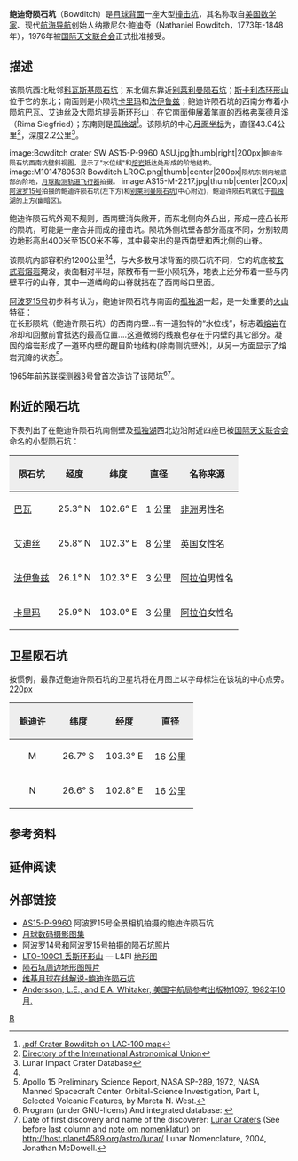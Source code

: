 {{noteTA
|T=zh-cn:鲍迪奇陨石坑;
|1=zh-hans:鲍迪奇; zh-hant:鲍迪许
}}
{{lunar crater data 
| image=Bowditch crater AS15-M-2220.jpg|240px
| caption=[[阿波罗15号|阿波罗15号]]拍摄的图像
| latitude=24.97
| N_or_S=S
| longitude=103.07
| E_or_W=E
| diameter=43.04公里
| depth=2.2公里
| colong=254
| eponym= 纳撒尼尔·鲍迪奇
}}
'''鲍迪奇陨石坑'''（Bowditch）是[[月球背面|月球背面]]一座大型[[撞击坑|撞击坑]]，其名称取自[[美国|美国]][[数学家|数学家]]、现代[[航海|航海]][[导航|导航]]创始人纳撒尼尔·鲍迪奇（Nathaniel Bowditch，1773年-1848年），1976年被[[国际天文联合会|国际天文联合会]]正式批准接受。

== 描述 ==
该陨坑西北毗邻[[科瓦斯基陨石坑|科瓦斯基陨石坑]]；东北偏东靠近[[别莱利曼陨石坑|别莱利曼陨石坑]]；[[斯卡利杰环形山|斯卡利杰环形山]]位于它的东北；南面则是小陨坑[[卡里玛陨石坑|卡里玛]]和[[法伊鲁兹陨石坑|法伊鲁兹]]；鲍迪许陨石坑的西南分布着小陨坑[[巴瓦陨石坑|巴瓦]]、[[艾迪丝陨石坑|艾迪丝]]及大陨坑[[提丢斯环形山|提丢斯环形山]]；在它南面伸展着笔直的西格弗莱德月溪（Rima Siegfried）；东南则是[[独湖|孤独湖]]<ref>[http://planetarynames.wr.usgs.gov/images/Lunar/lac_100_lo.pdf .pdf Crater Bowditch on LAC-100 map]</ref>。该陨坑的中心[[月面坐标|月面坐标]]为{{Coord|24.97|S|103.07|E|globe:Moon|nogoogle=1|noosm=1}}，直径43.04公里<ref name="IAU">[http://planetarynames.wr.usgs.gov/Feature/846 Directory of the International Astronomical Union]</ref>，深度2.2公里<ref name=LICD>Lunar Impact Crater Database</ref>。
<gallery mode="packed" widths="180px" heights="180px">
image:Bowditch crater SW AS15-P-9960 ASU.jpg|thumb|right|200px|<small>鲍迪许陨石坑西南坑壁斜视图，显示了"水位线"和[[熔岩|熔岩]]抵达处形成的阶地结构。</small>
image:M101478053R Bowditch LROC.png|thumb|center|200px|<small>陨坑东侧内坡底部的阶地，[[月球勘测轨道飞行器|月球勘测轨道飞行器]]拍摄。</small>
image:AS15-M-2217.jpg|thumb|center|200px|<small>[[阿波罗15号|阿波罗15号]]拍摄的鲍迪许陨石坑(左下方)和[[别莱利曼陨石坑|别莱利曼陨石坑]](中心附近)，鲍迪许陨石坑就位于[[独湖|孤独湖]]的上方(幽暗区)。</small>
</gallery>
鲍迪许陨石坑外观不规则，西南壁消失敞开，而东北侧向外凸出，形成一座凸长形的陨坑，可能是一座合并而成的撞击坑。陨坑外侧坑壁各部分高度不同，分别较周边地形高出400米至1500米不等，其中最突出的是西南壁和西北侧的山脊。

该陨坑内部容积约1200公里<sup>3</sup><ref name="LICD"/>，与大多数月球背面的陨石坑不同，它的坑底被[[玄武岩|玄武岩]][[熔岩|熔岩]]掩没，表面相对平坦，除散布有一些小陨坑外，地表上还分布着一些与内壁平行的山脊，其中一道嶙峋的山脊就挡在了西南峪口里面。

[[阿波罗15号|阿波罗15号]]初步科考认为，鲍迪许陨石坑与南面的[[独湖|孤独湖]]一起，是一处重要的[[火山|火山]]特征：<br>
在长形陨坑（鲍迪许陨石坑）的西南内壁...有一道独特的“水位线”，标志着[[熔岩|熔岩]]在冷却和回撤前曾抵达的最高位置....这道微弱的线痕也存在于内壁的其它部分。凝固的熔岩形成了一道环内壁的醒目阶地结构(除南侧坑壁外)，从另一方面显示了熔岩沉降的状态<ref>Apollo 15 Preliminary Science Report, NASA SP-289, 1972, NASA Manned Spacecraft Center.  Orbital-Science Investigation, Part L, Selected Volcanic Features, by Mareta N. West.</ref>。

1965年[[前苏联|前苏联]][[探测器号系列探测器|探测器3号]]曾首次造访了该陨坑<ref name="AVL">Program (under GNU-licens) And integrated database: {{Cite web 
|url=http://www.astrosurf.com/avl/FR_index.html|title=Atlas Virtuel de la Lune|work= fra http://www.astrosurf.com/ Portail de l'Astronomie en France af Patrick Chevalley og Christian Legrand}}</ref><ref name="opdager">Date of first discovery and name of the discoverer: [http://host.planet4589.org/astro/lunar/Craters Lunar Craters] (See before last column and [http://host.planet4589.org/astro/lunar/Refs note om nomenklatur]) on http://host.planet4589.org/astro/lunar/ Lunar Nomenclature, 2004, Jonathan McDowell.</ref>。

== 附近的陨石坑 ==
下表列出了在鲍迪许陨石坑南侧壁及[[独湖|孤独湖]]西北边沿附近四座已被[[国际天文联合会|国际天文联合会]]命名的小型陨石坑：

{| class="wikitable"
!style="background:#eeeeee;" |陨石坑
!style="background:#eeeeee;" |经度
!style="background:#eeeeee;" |纬度
!style="background:#eeeeee;" |直径
!style="background:#eeeeee;" |名称来源
|-
|[[巴瓦陨石坑|巴瓦]]
|align="right"|25.3° N
|align="right"|102.6° E
|align="right"|1 公里
|[[非洲|非洲]]男性名
|-
|[[艾迪丝陨石坑|艾迪丝]]
|align="right"|25.8° N
|align="right"|102.3° E
|align="right"|8 公里
|[[英国|英国]]女性名
|-
|[[法伊鲁兹陨石坑|法伊鲁兹]]
|align="right"|26.1° N
|align="right"|102.3° E
|align="right"|3 公里
|[[阿拉伯|阿拉伯]]男性名
|-
|[[卡里玛陨石坑|卡里玛]]
|align="right"|25.9° N
|align="right"|103.0° E
|align="right"|3 公里
|[[阿拉伯|阿拉伯]]女性名
|}

== 卫星陨石坑 ==
按惯例，最靠近鲍迪许陨石坑的卫星坑将在月图上以字母标注在该坑的中心点旁。
[[image:Bowditch_sattelite_craters_map.jpg|220px]]

{| class="wikitable"
!width="25%" style="background:#eeeeee;" |鲍迪许
!width="25%" style="background:#eeeeee;" |纬度
!width="25%" style="background:#eeeeee;" |经度
!width="25%" style="background:#eeeeee;" |直径
|-
|align="center"|M
|align="center"|26.7° S
|align="center"|103.3° E
|align="center"|16 公里
|-
|align="center"|N
|align="center"|26.6° S
|align="center"|102.8° E
|align="center"|16 公里
|}{{clear}}

== 参考资料 ==
{{Reflist}}

== 延伸阅读 ==
{{Lunar crater references}}

==外部链接==
* [http://wms.lroc.asu.edu/apollo/view?camera=P&image_name=AS15-P-9960 AS15-P-9960] 阿波罗15号全景相机拍摄的鲍迪许陨石坑
* [http://www.lpi.usra.edu/resources/lunar_orbiter/bin/srch_nam.shtml?Bowditch%7C0 月球数码摄影图集]
* [http://www.lpi.usra.edu/resources/apollo/search/feature/?feature=Titius 阿波罗14号和阿波罗15号拍摄的陨石坑照片]
* [http://www.lpi.usra.edu/resources/mapcatalog/LTO/lto100c1_2/ LTO-100C1 丢斯环形山] — L&PI [[地形图|地形图]]
* [http://www.lpi.usra.edu/resources/mapcatalog/topophoto/100C1S1/ 陨石坑周边地形图照片]
* [http://the-moon.wikispaces.com/Bowditch 维基月球在线解说-鲍迪许陨石坑]
* [http://planet4589.org/astro/lunar/RP-1097.pdf Andersson, L.E., and E.A. Whitaker, 美国宇航局参考出版物1097, 1982年10月.]

{{月球环形山 (A-B)}}

[[Category:月球环形山|B]]
